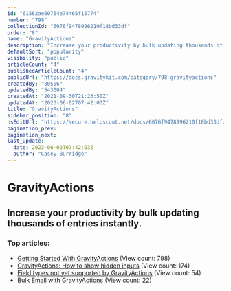 ```yaml
---
id: "61562ae60754e74465f15774"
number: "798"
collectionId: "6076f9478996210f18bd33df"
order: "8"
name: "GravityActions"
description: "Increase your productivity by bulk updating thousands of entries instantly."
defaultSort: "popularity"
visibility: "public"
articleCount: "4"
publishedArticleCount: "4"
publicUrl: "https://docs.gravitykit.com/category/798-gravityactions"
createdBy: "80506"
updatedBy: "543004"
createdAt: "2021-09-30T21:23:50Z"
updatedAt: "2023-06-02T07:42:03Z"
title: "GravityActions"
sidebar_position: "8"
hsEditUrl: "https://secure.helpscout.net/docs/6076f9478996210f18bd33df/article/61562ae60754e74465f15774"
pagination_prev: 
pagination_next: 
last_update:
  date: 2023-06-02T07:42:03Z
  author: "Casey Burridge"
---
```


# GravityActions

## Increase your productivity by bulk updating thousands of entries instantly.

### Top articles: 

- [Getting Started With GravityActions](799-getting-started-with-gravityactions) (View count: 798)
- [GravityActions: How to show hidden inputs](811-gravityactions-show-hidden-inputs) (View count: 174)
- [Field types not yet supported by GravityActions](906-field-types-not-yet-supported-by-gravityactions) (View count: 54)
- [Bulk Email with GravityActions](935-bulk-email-gravity-forms-entries) (View count: 22)



